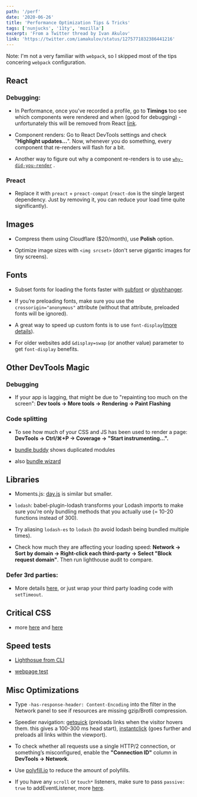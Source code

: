 ```yaml
---
path: '/perf'
date: '2020-06-26'
title: 'Performance Optimization Tips & Tricks'
tags: ['nunjucks', '11ty', 'mozilla']
excerpt: 'From a Twitter thread by Ivan Akulov'
link: 'https://twitter.com/iamakulov/status/1275771832386441216'
---
```


Note: I'm not a very familiar with `webpack`, so I skipped most of the tips concering `webpack` configuration.

## React

### Debugging:

- In Performance, once you've recorded a profile, go to **Timings** too see which components were rendered and when (good for debugging) - unfortunately this will be removed from React [link](https://github.com/facebook/react/pull/18417).

- Component renders: Go to React DevTools settings and check "**Highlight updates...**". Now, whenever you do something, every component that re-renders will flash for a bit.

- Another way to figure out why a component re-renders is to use [`why-did-you-render`](https://github.com/welldone-software/why-did-you-render) .

### Preact

- Replace it with `preact` + `preact-compat` (`react-dom` is the single largest dependency. Just by removing it, you can reduce your load time quite significantly).

## Images

- Compress them using Cloudflare (\$20/month), use **Polish** option.

- Optimize image sizes with `<img srcset>` (don't serve gigantic images for tiny screens).

## Fonts

- Subset fonts for loading the fonts faster with [subfont](https://www.npmjs.com/package/subfont) or [glyphhanger](https://github.com/filamentgroup/glyphhanger).

- If you’re preloading fonts, make sure you use the `crossorigin="anonymous"` attribute (without that attribute, preloaded fonts will be ignored).

- A great way to speed up custom fonts is to use `font-display`([more details](https://font-display.glitch.me/)).

- For older websites add `&display=swap` (or another value) parameter to get `font-display` benefits.

## Other DevTools Magic

### Debugging

- If your app is lagging, that might be due to "repainting too much on the screen": **Dev tools → More tools → Rendering → Paint Flashing**

### Code splitting

- To see how much of your CSS and JS has been used to render a page: **DevTools → Ctrl/⌘+P → Coverage → "Start instrumenting...".**

- [bundle buddy](https://www.npmjs.com/package/bundle-buddy) shows duplicated modules

- also [bundle wizard](https://www.npmjs.com/package/bundle-wizard)

## Libraries

- Moments.js: [day.js](https://github.com/iamkun/dayjs) is similar but smaller.

- `lodash`: babel-plugin-lodash transforms your Lodash imports to make sure you’re only bundling methods that you actually use (= 10-20 functions instead of 300).

- Try aliasing `lodash-es` to `lodash` (to avoid lodash being bundled multiple times).

- Check how much they are affecting your loading speed: **Network → Sort by domain → Right-click each third-party → Select "Block request domain"**. Then run lighthouse audit to compare.

### Defer 3rd parties:

- More details [here](https://3perf.com/blog/notion/#defer-third-parties), or just wrap your third party loading code with `setTimeout`.

## Critical CSS

- more [here](https://github.com/addyosmani/critical) and [here](https://3perf.com/talks/web-perf-101/#critical-css)

## Speed tests

- [Lighthosue from CLI](https://www.npmjs.com/package/lighthouse)

- [webpage test](https://webpagetest.org/)

## Misc Optimizations

- Type `-has-response-header: Content-Encoding` into the filter in the Network panel to see if resources are missing gzip/Brotli compression.

- Speedier navigation: [getquick](https://getquick.link/) (preloads links when the visitor hovers them. this gives a 100-300 ms head start), [instantclick](http://instantclick.io/) (goes further and preloads all links within the viewport).

- To check whether all requests use a single HTTP/2 connection, or something’s misconfigured, enable the **"Connection ID"** column in **DevTools → Network**.

- Use [polyfill.io](https://polyfill.io/v3/) to reduce the amount of polyfills.

- If you have any `scroll` or `touch*` listeners, make sure to pass `passive: true` to addEventListener, more [here](https://developers.google.com/web/updates/2016/06/passive-event-listeners).
